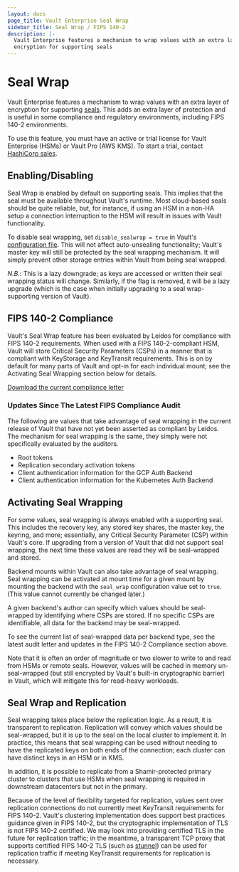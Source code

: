 ```yaml
---
layout: docs
page_title: Vault Enterprise Seal Wrap
sidebar_title: Seal Wrap / FIPS 140-2
description: |-
  Vault Enterprise features a mechanism to wrap values with an extra layer of
  encryption for supporting seals
---
```


# Seal Wrap

Vault Enterprise features a mechanism to wrap values with an extra layer of
encryption for supporting [seals](/docs/configuration/seal/index.html). This adds an
extra layer of protection and is useful in some compliance and regulatory
environments, including FIPS 140-2 environments.

To use this feature, you must have an active or trial license for Vault
Enterprise (HSMs) or Vault Pro (AWS KMS). To start a trial, contact [HashiCorp
sales](mailto:sales@hashicorp.com).

## Enabling/Disabling

Seal Wrap is enabled by default on supporting seals. This implies that the seal
must be available throughout Vault's runtime. Most cloud-based seals should be
quite reliable, but, for instance, if using an HSM in a non-HA setup a
connection interruption to the HSM will result in issues with Vault
functionality.

To disable seal wrapping, set `disable_sealwrap = true` in Vault's
[configuration file][configuration]. This will not affect auto-unsealing functionality; Vault's
master key will still be protected by the seal wrapping mechanism. It will
simply prevent other storage entries within Vault from being seal wrapped.

*N.B.*: This is a lazy downgrade; as keys are accessed or written their seal
wrapping status will change. Similarly, if the flag is removed, it will be a
lazy upgrade (which is the case when initially upgrading to a seal
wrap-supporting version of Vault).

## FIPS 140-2 Compliance

Vault's Seal Wrap feature has been evaluated by Leidos for compliance with
FIPS 140-2 requirements. When used with a FIPS 140-2-compliant HSM, Vault will
store Critical Security Parameters (CSPs) in a manner that is compliant with
KeyStorage and KeyTransit requirements. This is on by default for many parts of
Vault and opt-in for each individual mount; see the Activating Seal Wrapping
section below for details.

[Download the current compliance letter](/docs/enterprise/sealwrap/Vault_Compliance_Letter_signed.pdf)

### Updates Since The Latest FIPS Compliance Audit

The following are values that take advantage of seal wrapping in the current
release of Vault that have not yet been asserted as compliant by Leidos. The
mechanism for seal wrapping is the same, they simply were not specifically
evaluated by the auditors.

* Root tokens
* Replication secondary activation tokens
* Client authentication information for the GCP Auth Backend
* Client authentication information for the Kubernetes Auth Backend

## Activating Seal Wrapping

For some values, seal wrapping is always enabled with a supporting seal. This
includes the recovery key, any stored key shares, the master key, the keyring,
and more; essentially, any Critical Security Parameter (CSP) within Vault's
core. If upgrading from a version of Vault that did not support seal wrapping,
the next time these values are read they will be seal-wrapped and stored.

Backend mounts within Vault can also take advantage of seal wrapping. Seal
wrapping can be activated at mount time for a given mount by mounting the
backend with the `seal_wrap` configuration value set to `true`. (This value
cannot currently be changed later.)

A given backend's author can specify which values should be seal-wrapped by
identifying where CSPs are stored. If no specific CSPs are identifiable, all
data for the backend may be seal-wrapped.

To see the current list of seal-wrapped data per backend type, see the latest
audit letter and updates in the FIPS 140-2 Compliance section above.

Note that it is often an order of magnitude or two slower to write to and read
from HSMs or remote seals. However, values will be cached in memory
un-seal-wrapped (but still encrypted by Vault's built-in cryptographic barrier)
in Vault, which will mitigate this for read-heavy workloads.

## Seal Wrap and Replication

Seal wrapping takes place below the replication logic. As a result, it is
transparent to replication. Replication will convey which values should be
seal-wrapped, but it is up to the seal on the local cluster to implement it.
In practice, this means that seal wrapping can be used without needing to have
the replicated keys on both ends of the connection; each cluster can have
distinct keys in an HSM or in KMS.

In addition, it is possible to replicate from a Shamir-protected primary
cluster to clusters that use HSMs when seal wrapping is required in downstream
datacenters but not in the primary.

Because of the level of flexibility targeted for replication, values sent over
replication connections do not currently meet KeyTransit requirements for FIPS
140-2. Vault's clustering implementation does support best practices guidance
given in FIPS 140-2, but the cryptographic implementation of TLS is not FIPS
140-2 certified. We may look into providing certified TLS in the future for
replication traffic; in the meantime, a transparent TCP proxy that supports
certified FIPS 140-2 TLS (such as
[stunnel](https://www.stunnel.org/index.html)) can be used for replication
traffic if meeting KeyTransit requirements for replication is necessary.

[configuration]: /docs/configuration/index.html
